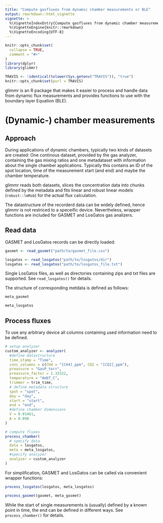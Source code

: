 ```yaml
---
title: "Compute gasfluxes from dynamic chamber measurements or BLE"
output: rmarkdown::html_vignette
vignette: >
  %\VignetteIndexEntry{Compute gasfluxes from dynamic chamber measurements or BLE}
  %\VignetteEngine{knitr::rmarkdown}
  %\VignetteEncoding{UTF-8}
---
```


```r
knitr::opts_chunk$set(
  collapse = TRUE,
  comment = "#>"
)
library(dplyr)
library(glimmr)

TRAVIS <- !identical(tolower(Sys.getenv("TRAVIS")), "true")
knitr::opts_chunk$set(purl = TRAVIS)
```

glimmr is an R package that makes it easier to process and handle data from 
dynamic flux measurements and provides functions to use with the boundary layer 
Equation (BLE).

# (Dynamic-) chamber measurements
## Approach
During applications of dynamic chambers, typically two kinds of datasets are
created: One continous dataset, provided by the gas analyzer, containing the gas
mixing ratios and one
metadataset with information about the single chamber applications. Typically this 
contains an ID of the spot location, time of the measurement start (and end) and
maybe the chamber temperature.

glimmr reads both datasets, slices the concentration data into chunks defined by
the metadata and fits linear and robust linear models (`robust::lmRob`) for the actual flux 
calculation.

The datastructure of the recorderd data can be widely defined, hence glimmr is 
not restriced to a speceific device.
Nevertheless, wrapper functions are included for GASMET and LosGatos gas
analizers.

## Read data
GASMET and LosGatos records can be directly loaded:
```r
gasmet <- read_gasmet("path/to/gasmet_file.csv")

losgatos <- read_losgatos("path/to/losgatos/dir")
losgatos <- read_losgatos("path/to/losgatos_file.txt")
```
Single LosGatos files, as well as directories containing zips and txt files are
supported. See `read_losgatos()` for details.

The structure of corresponding metdata is defined as follows:
```r
meta_gasmet

meta_losgatos
```

## Process fluxes
To use any arbitrary device all columns containing used information need to be
defined.
```r

# setup analyzer
custom_analyzer <- analyzer(
  #define datastructure
  time_stamp = "Time",
  conc_columns = c(CH4 = "[CH4]_ppm", CO2 = "[CO2]_ppm"),
  preassure = "GasP_torr",
  preassure_factor = 1.33322,
  temperature = "AmbT_C",
  trimmer = trim_time,
  # define metadata structure
  spot = "spot",
  day = "day",
  start = "start",
  end = "end",
  #define chamber dimensions
  V = 0.01461,
  A = 0.098
)

# compute fluxes
process_chamber(
  # specify data
  data = losgatos, 
  meta = meta_losgatos,
  #specify analyzer
  analyzer = custom_analyzer
)
```

For simplification, GASMET and LosGatos can be called via convenient
wrapper functions:

```r
process_losgatos(losgatos, meta_losgatos)

process_gasmet(gasmet, meta_gasmet)
```

While the start of single measurements is (usually) defined by a known point
in time, the end can be defined in different ways. See `process_chamber()` for 
details.

